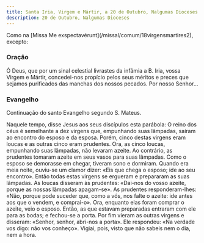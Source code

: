 ```yaml
---
title: Santa Iria, Virgem e Mártir, a 20 de Outubro, Nalgumas Dioceses
description: 20 de Outubro, Nalgumas Dioceses
---
```


<aside>
  Como na [Missa Me exspectavérunt](/missal/comum/18virgensmartires2), excepto:
</aside>

### Oração

Ó Deus, que por um sinal celestial livrastes da infâmia a B. Iria, vossa Virgem e Mártir, concedei-nos propício pelos seus méritos e preces que sejamos purificados das manchas dos nossos pecados. Por nosso Senhor...

### Evangelho

Continuação do santo Evangelho segundo S. Mateus.

Naquele tempo, disse Jesus aos seus discípulos esta parábola: O reino dos céus é semelhante a dez virgens que, empunhando suas lâmpadas, saíram ao encontro do esposo e da esposa. Porém, cinco destas virgens eram loucas e as outras cinco eram prudentes. Ora, as cinco loucas, empunhando suas lâmpadas, não levaram azeite. Ao contrário, as prudentes tomaram azeite em seus vasos para suas lâmpadas. Como o esposo se demorasse em chegar, tiveram sono e dormiram. Quando era meia noite, ouviu-se um clamor dizer: «Eis que chega o esposo; ide ao seu encontro». Então todas estas virgens se ergueram e prepararam as suas lâmpadas. As loucas disseram às prudentes: «Dai-nos do vosso azeite, porque as nossas lâmpadas apagam-se». As prudentes responderam-lhes: «Não, porque pode suceder que, como a vós, nos falte o azeite: ide antes aos que o vendem, e comprai-o». Ora, enquanto elas foram comprar o azeite, veio o esposo. Então, as que estavam preparadas entraram com ele para as bodas; e fechou-se a porta. Por fim vieram as outras virgens e disseram: «Senhor, senhor, abri-nos a porta». Ele respondeu: «Na verdade vos digo: não vos conheço». Vigiai, pois, visto que não sabeis nem o dia, nem a hora.
